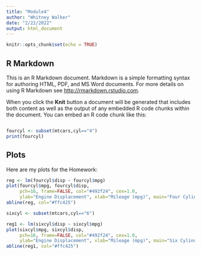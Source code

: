 ```yaml
---
title: "Module4"
author: "Whitney Walker"
date: "2/22/2022"
output: html_document
---
```


```r
knitr::opts_chunk$set(echo = TRUE)
```

## R Markdown

This is an R Markdown document. Markdown is a simple formatting syntax for authoring HTML, PDF, and MS Word documents. For more details on using R Markdown see <http://rmarkdown.rstudio.com>.

When you click the **Knit** button a document will be generated that includes both content as well as the output of any embedded R code chunks within the document. You can embed an R code chunk like this:

```r

```

```r
fourcyl <- subset(mtcars,cyl=="4")
print(fourcyl)
```

## Plots

Here are my plots for the Homework:

```r
reg <- lm(fourcyl$disp ~ fourcyl$mpg)
plot(fourcyl$mpg, fourcyl$disp,
     pch=16, frame=FALSE, col="#492f24", cex=1.0,
     ylab="Engine Displacement", xlab="Mileage (mpg)", main="Four Cylinder Relationship")
abline(reg, col="#ffc425")

```


``` r
sixcyl <- subset(mtcars,cyl=="6")

reg1 <- lm(sixcyl$disp ~ sixcyl$mpg)
plot(sixcyl$mpg, sixcyl$disp,
     pch=16, frame=FALSE, col="#492f24", cex=1.0,
     ylab="Engine Displacement", xlab="Mileage (mpg)", main="Six Cylinder Relationship")
abline(reg1, col="#ffc425")
```